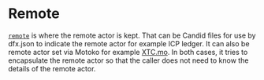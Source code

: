 # Remote

[`remote`](https://github.com/BeamFi/BeamFiProtocol/tree/main/backend/remote) is where the remote actor is kept. That can be Candid files for use by dfx.json to indicate the remote actor for example ICP ledger. It can also be remote actor set via Motoko for example [XTC.mo](https://github.com/BeamFi/BeamFiProtocol/blob/main/backend/remote/xtc/XTC.mo). In both cases, it tries to encapsulate the remote actor so that the caller does not need to know the details of the remote actor.

